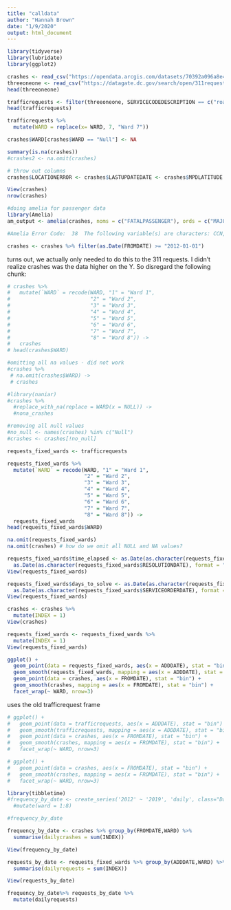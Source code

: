 ```yaml
---
title: "calldata"
author: "Hannah Brown"
date: "1/9/2020"
output: html_document
---
```


```r
library(tidyverse)
library(lubridate)
library(ggplot2)
```


```r
crashes <- read_csv("https://opendata.arcgis.com/datasets/70392a096a8e431381f1f692aaa06afd_24.csv")
threeoneone <- read_csv("https://datagate.dc.gov/search/open/311requests?daterange=8years&details=true&format=csv")
head(threeoneone)

```

```r
trafficrequests <- filter(threeoneone, SERVICECODEDESCRIPTION == c("roadway signs","streetlight repair investigation","pothole"))
head(trafficrequests)

trafficrequests %>% 
  mutate(WARD = replace(x= WARD, 7, "Ward 7"))
```

```r
crashes$WARD[crashes$WARD == "Null"] <- NA

summary(is.na(crashes))
#crashes2 <- na.omit(crashes)

# throw out columns
crashes$LOCATIONERROR <- crashes$LASTUPDATEDATE <- crashes$MPDLATITUDE <- crashes$MPDLONGITUDE <- crashes$MPDGEOX <- crashes$MPDGEOY <- crashes$STREETSEGID <- crashes$ROADWAYSEGID <- crashes$MAR_ADDRESS <- crashes$TODATE <- crashes$FATALPASSENGER <- crashes$MAJORINJURIESPASSENGER <- crashes$UNKNOWNINJURIESPASSENGER <- NULL

View(crashes)
nrow(crashes)
```

```r
#doing amelia for passenger data
library(Amelia)
am_output <- amelia(crashes, noms = c("FATALPASSENGER"), ords = c("MAJORINJURIESPASSENGER", "MINORINJURIESPASSENGER", "UNKNOWNINJURIESPASSENGER"))

#Amelia Error Code:  38  The following variable(s) are characters: CCN, ROUTEID, ADDRESS, WARD, EVENTID, NEARESTINTROUTEID, NEARESTINTSTREETNAME, INTAPPROACHDIRECTION, BLOCKKEY, SUBBLOCKKEYYou may have wanted to set this as a ID variable to remove it from the imputation model or as an ordinal or nominal variable to be imputed.  Please set it as either and try again. 
```

```r
crashes <- crashes %>% filter(as.Date(FROMDATE) >= "2012-01-01")


```

turns out, we actually only needed to do this to the 311 requests. I didn't realize crashes was the data higher on the Y. So disregard the following chunk: 

```r
# crashes %>% 
#   mutate(`WARD` = recode(WARD, "1" = "Ward 1", 
#                          "2" = "Ward 2",
#                          "3" = "Ward 3",
#                          "4" = "Ward 4",
#                          "5" = "Ward 5",
#                          "6" = "Ward 6",
#                          "7" = "Ward 7",
#                          "8" = "Ward 8")) ->
#   crashes
# head(crashes$WARD)
```

```r
#omitting all na values - did not work
#crashes %>% 
 # na.omit(crashes$WARD) ->
 # crashes
```

```r
#library(naniar)
#crashes %>% 
  #replace_with_na(replace = WARD(x = NULL)) ->
  #nona_crashes
```

```r
#removing all null values
#no_null <- names(crashes) %in% c("Null")
#crashes <- crashes[!no_null]
```

```r

requests_fixed_wards <- trafficrequests

requests_fixed_wards %>% 
  mutate(`WARD` = recode(WARD, "1" = "Ward 1", 
                         "2" = "Ward 2", 
                         "3" = "Ward 3",
                         "4" = "Ward 4",
                         "5" = "Ward 5",
                         "6" = "Ward 6",
                         "7" = "Ward 7",
                         "8" = "Ward 8")) ->
  requests_fixed_wards
head(requests_fixed_wards$WARD)

na.omit(requests_fixed_wards)
na.omit(crashes) # how do we omit all NULL and NA values?
```

```r
requests_fixed_wards$time_elapsed <- as.Date(as.character(requests_fixed_wards$SERVICEDUEDATE), format= "%Y-%m-%d") -
  as.Date(as.character(requests_fixed_wards$RESOLUTIONDATE), format = "%Y-%m-%d")
View(requests_fixed_wards)
```

```r
requests_fixed_wards$days_to_solve <- as.Date(as.character(requests_fixed_wards$RESOLUTIONDATE), format= "%Y-%m-%d") -
  as.Date(as.character(requests_fixed_wards$SERVICEORDERDATE), format = "%Y-%m-%d")
View(requests_fixed_wards)
```

```r
crashes <- crashes %>%
  mutate(INDEX = 1)
View(crashes)

requests_fixed_wards <- requests_fixed_wards %>%
  mutate(INDEX = 1)
View(requests_fixed_wards)
```


```r
ggplot() +
  geom_point(data = requests_fixed_wards, aes(x = ADDDATE), stat = "bin") +
  geom_smooth(requests_fixed_wards, mapping = aes(x = ADDDATE), stat = "bin") +
  geom_point(data = crashes, aes(x = FROMDATE), stat = "bin") +
  geom_smooth(crashes, mapping = aes(x = FROMDATE), stat = "bin") +
  facet_wrap(~ WARD, nrow=3)
```

uses the old trafficrequest frame
```r
# ggplot() +
#   geom_point(data = trafficrequests, aes(x = ADDDATE), stat = "bin") +
#   geom_smooth(trafficrequests, mapping = aes(x = ADDDATE), stat = "bin") +
#   geom_point(data = crashes, aes(x = FROMDATE), stat = "bin") +
#   geom_smooth(crashes, mapping = aes(x = FROMDATE), stat = "bin") +
#   facet_wrap(~ WARD, nrow=3)
```

```r
# ggplot() +
#   geom_point(data = crashes, aes(x = FROMDATE), stat = "bin") +
#   geom_smooth(crashes, mapping = aes(x = FROMDATE), stat = "bin") +
#   facet_wrap(~ WARD, nrow=3)
```

```r
library(tibbletime)
#frequency_by_date <- create_series('2012' ~ '2019', 'daily', class="Date") %>%
  #mutate(ward = 1:8)

#frequency_by_date

frequency_by_date <- crashes %>% group_by(FROMDATE,WARD) %>%
  summarise(dailycrashes = sum(INDEX))

View(frequency_by_date)

requests_by_date <- requests_fixed_wards %>% group_by(ADDDATE,WARD) %>%
  summarise(dailyrequests = sum(INDEX))

View(requests_by_date)

frequency_by_date%>% requests_by_date %>%
  mutate(dailyrequests)


```





